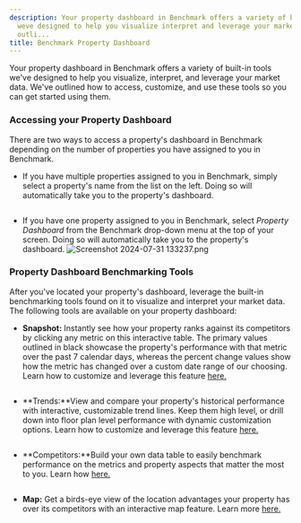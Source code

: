 ```yaml
---
description: Your property dashboard in Benchmark offers a variety of builtin tools
  weve designed to help you visualize interpret and leverage your market data Weve
  outli...
title: Benchmark Property Dashboard
---
```


Your property dashboard in Benchmark offers a variety of built-in tools we've designed to help you visualize, interpret, and leverage your market data. We've outlined how to access, customize, and use these tools so you can get started using them. 


### Accessing your Property Dashboard


There are two ways to access a property's dashboard in Benchmark depending on the number of properties you have assigned to you in Benchmark. 


* If you have multiple properties assigned to you in Benchmark, simply select a property's name from the list on the left. Doing so will automatically take you to the property's dashboard.


<Frame>
  <img src="/images/radix/ca1663d1ed535c808175293934ee90a4f6b58094.png" alt="" />
</Frame>


* If you have one property assigned to you in Benchmark, select *Property Dashboard* from the Benchmark drop-down menu at the top of your screen. Doing so will automatically take you to the property's dashboard. ![Screenshot 2024-07-31 133237.png](/images/radix/7630bec0b5d681a3e52cef6c152eea464f0c1bd5.png)


### Property Dashboard Benchmarking Tools


After you've located your property's dashboard, leverage the built-in benchmarking tools found on it to visualize and interpret your market data. The following tools are available on your property dashboard:


* **Snapshot:** Instantly see how your property ranks against its competitors by clicking any metric on this interactive table. The primary values outlined in black showcase the property's performance with that metric over the past 7 calendar days, whereas the percent change values show how the metric has changed over a custom date range of our choosing. Learn how to customize and leverage this feature [here.](kb://article/zendesk:radix:9060091043981)


<Frame>
  <img src="/images/radix/e0bb61bfd849445849c46ba84e8ec107ee70a98f.png" alt="" />
</Frame>


* **Trends:**View and compare your property's historical performance with interactive, customizable trend lines. Keep them high level, or drill down into floor plan level performance with dynamic customization options. Learn how to customize and leverage this feature [here.](kb://article/zendesk:radix:9060097289101)


<Frame>
  <img src="/images/radix/0fb4029abcc58688616067a537c4f53d0503e064.png" alt="" />
</Frame>


* **Competitors:**Build your own data table to easily benchmark performance on the metrics and property aspects that matter the most to you. Learn how [here.](kb://article/zendesk:radix:9059786734733)


<Frame>
  <img src="/images/radix/ac1052c34c9d2b447b6c3abbb9c22f5bdd1574b9.png" alt="" />
</Frame>


* **Map:** Get a birds-eye view of the location advantages your property has over its competitors with an interactive map feature. Learn more [here.](kb://article/zendesk:radix:9060154685965)


<Frame>
  <img src="/images/radix/f250829bd5a90f9b13ecc4d36f64499d35ec2504.png" alt="" />
</Frame>